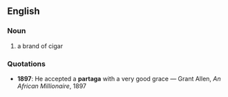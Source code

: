 ==English==
===Noun===
#a brand of cigar
===Quotations===
*'''1897''': He accepted a '''partaga''' with a very good grace &mdash; Grant Allen, ''An African Millionaire'', 1897